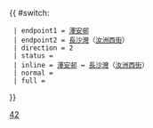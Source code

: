 {{ #switch: {{{format|}}}
  | endpoint1 = [[澤安邨]]
  | endpoint2 = [[長沙灣]]（[[汝洲西街]]）
  | direction = 2
  | status = 
  | inline = [[澤安邨]] ↔ [[長沙灣]]（[[汝洲西街]]）
  | normal =
  | full =
}}<noinclude>[[Category:九龍專線小巴路線模板|42]]</noinclude>